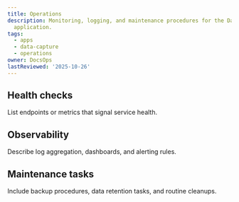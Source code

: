 ```yaml
---
title: Operations
description: Monitoring, logging, and maintenance procedures for the Data Capture
  application.
tags:
  - apps
  - data-capture
  - operations
owner: DocsOps
lastReviewed: '2025-10-26'
---
```

## Health checks

List endpoints or metrics that signal service health.

## Observability

Describe log aggregation, dashboards, and alerting rules.

## Maintenance tasks

Include backup procedures, data retention tasks, and routine cleanups.
